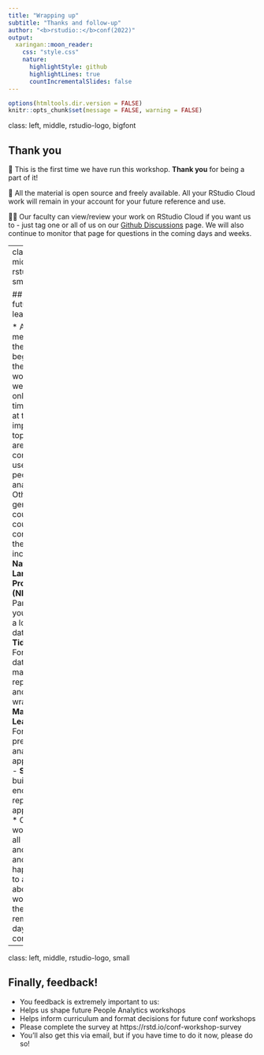 ```yaml
---
title: "Wrapping up"
subtitle: "Thanks and follow-up"
author: "<b>rstudio::</b>conf(2022)"
output:
  xaringan::moon_reader:
    css: "style.css"
    nature:
      highlightStyle: github
      highlightLines: true
      countIncrementalSlides: false
---
```


```r
options(htmltools.dir.version = FALSE)
knitr::opts_chunk$set(message = FALSE, warning = FALSE)
```

class: left, middle, rstudio-logo, bigfont

## Thank you

&#128591; This is the first time we have run this workshop.  **Thank you** for being a part of it!

&#128214; All the material is open source and freely available.  All your RStudio Cloud work will remain in your account for your future reference and use.

&#129489;&#8205;&#127891; Our faculty can view/review your work on RStudio Cloud if you want us to - just tag one or all of us on our [Github Discussions](https://github.com/rstudio-conf-2022/people-analytics-rstats/discussions) page.  We will also continue to monitor that page for questions in the coming days and weeks.


---
class: left, middle, rstudio-logo, small

## Ideas for future learning

* As we mentioned at the beginning of the workshop, we've really only had time to look at two very important topics that are most commonly used in people analytics
* Other, more general, courses you could consider in the future include:
 - **Natural Language Processing (NLP)**:  Particularly if you deal with a lot of text data
 - **Tidyverse**: For general data manipulation, reporting and wrangling
 - **Machine Learning**:  For more predictive analytics applications
 - **Shiny**:  For building front end data reporting applications
* Our team works with all of these and more, and we'd be happy to talk to any of you about our work during the remaining days of the conference 


---
class: left, middle, rstudio-logo, small

## Finally, feedback!

* You feedback is extremely important to us:
 - Helps us shape future People Analytics workshops
 - Helps inform curriculum and format decisions for future conf workshops
* Please complete the survey at https://rstd.io/conf-workshop-survey
* You'll also get this via email, but if you have time to do it now, please do so!
